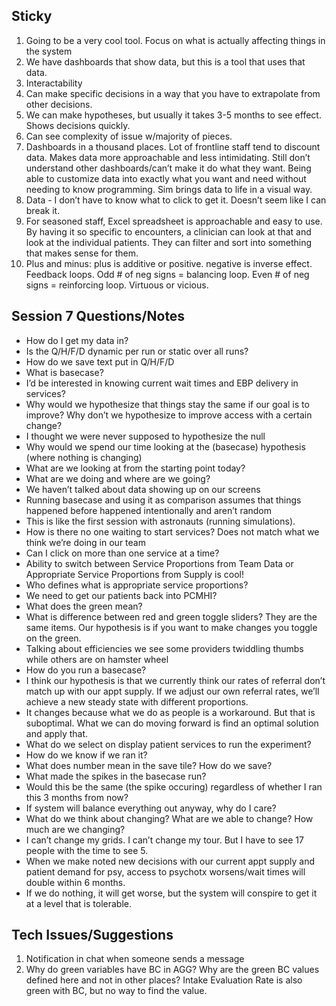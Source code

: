 ## Sticky
1. Going to be a very cool tool. Focus on what is actually affecting things in the system
2. We have dashboards that show data, but this is a tool that uses that data. 
3. Interactability
4. Can make specific decisions in a way that you have to extrapolate from other decisions. 
5. We can make hypotheses, but usually it takes 3-5 months to see effect. Shows decisions quickly.
6. Can see complexity of issue w/majority of pieces.
7. Dashboards in a thousand places. Lot of frontline staff tend to discount data. Makes data more approachable and less intimidating.  Still don't understand other dashboards/can't make it do what they want. Being able to customize data into exactly what you want and need without needing to know programming. Sim brings data to life in a visual way.
8. Data - I don't have to know what to click to get it. Doesn't seem like I can break it.
9. For seasoned staff, Excel spreadsheet is approachable and easy to use. By having it so specific to encounters, a clinician can look at that and look at the individual patients. They can filter and sort into something that makes sense for them.
10. Plus and minus: plus is additive or positive. negative is inverse effect. Feedback loops. Odd # of neg signs = balancing loop. Even # of neg signs = reinforcing loop. Virtuous or vicious.

## Session 7 Questions/Notes
- How do I get my data in?
- Is the Q/H/F/D dynamic per run or static over all runs?
- How do we save text put in Q/H/F/D
- What is basecase?
- I'd be interested in knowing current wait times and EBP delivery in services?
- Why would we hypothesize that things stay the same if our goal is to improve? Why don't we hypothesize to improve access with a certain change?
- I thought we were never supposed to hypothesize the null
- Why would we spend our time looking at the (basecase) hypothesis (where nothing is changing)
- What are we looking at from the starting point today?
- What are we doing and where are we going?
- We haven't talked about data showing up on our screens
- Running basecase and using it as comparison assumes that things happened before happened intentionally and aren't random
- This is like the first session with astronauts (running simulations).
- How is there no one waiting to start services? Does not match what we think we're doing in our team
- Can I click on more than one service at a time?
- Ability to switch between Service Proportions from Team Data or Appropriate Service Proportions from Supply is cool!
- Who defines what is appropriate service proportions?
- We need to get our patients back into PCMHI?
- What does the green mean?
- What is difference between red and green toggle sliders? They are the same items. Our hypothesis is if you want to make changes you toggle on the green.
- Talking about efficiencies we see some providers twiddling thumbs while others are on hamster wheel
- How do you run a basecase?
- I think our hypothesis is that we currently think our rates of referral don't match up with our appt supply. If we adjust our own referral rates, we'll achieve a new steady state with different proportions. 
- It changes because what we do as people is a workaround.  But that is suboptimal.  What we can do moving forward is find an optimal solution and apply that.
- What do we select on display patient services to run the experiment?
- How do we know if we ran it?
- What does number mean in the save tile? How do we save?
- What made the spikes in the basecase run?
- Would this be the same (the spike occuring) regardless of whether I ran this 3 months from now?
- If system will balance everything out anyway, why do I care?
- What do we think about changing? What are we able to change? How much are we changing?
- I can't change my grids. I can't change my tour. But I have to see 17 people with the time to see 5.
- When we make noted new decisions with our current appt supply and patient demand for psy, access to psychotx worsens/wait times will double within 6 months.
- If we do nothing, it will get worse, but the system will conspire to get it at a level that is tolerable.




## Tech Issues/Suggestions
1. Notification in chat when someone sends a message
2. Why do green variables have BC in AGG? Why are the green BC values defined here and not in other places? Intake Evaluation Rate is also green with BC, but no way to find the value.
